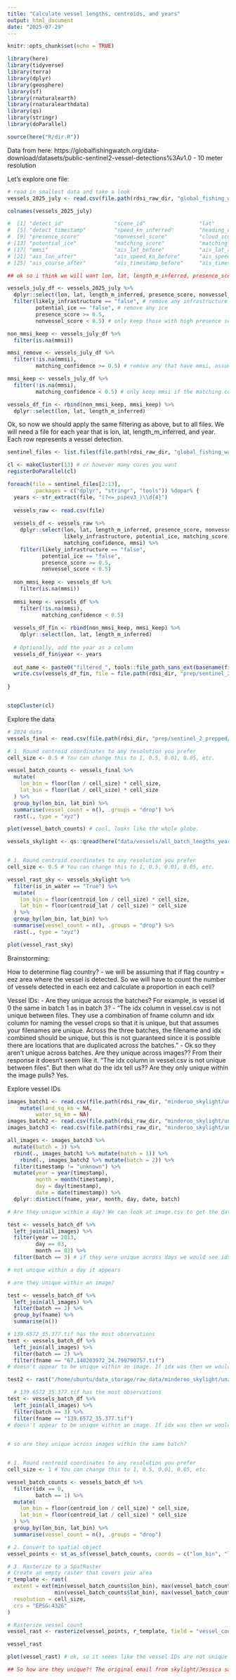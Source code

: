 ```yaml
---
title: "Calculate vessel lengths, centroids, and years"
output: html_document
date: "2025-07-29"
---
```


```r
knitr::opts_chunk$set(echo = TRUE)

library(here)
library(tidyverse)
library(terra)
library(dplyr)
library(geosphere)
library(sf)
library(rnaturalearth)
library(rnaturalearthdata)
library(qs)
library(stringr)
library(doParallel)

source(here("R/dir.R"))
```

Data from here: https://globalfishingwatch.org/data-download/datasets/public-sentinel2-vessel-detections%3Av1.0
 - 10 meter resolution
 
Let's explore one file: 

```r
# read in smallest data and take a look
vessels_2025_july <- read.csv(file.path(rdsi_raw_dir, "global_fishing_watch/sentinel_2_data/sentinel2_vessel_detections_pipev3_20250705.csv"))

colnames(vessels_2025_july)

#  [1] "detect_id"                "scene_id"                 "lat"                      "lon"                     
#  [5] "detect_timestamp"         "speed_kn_inferred"        "heading_deg_inferred"     "length_m_inferred"       
#  [9] "presence_score"           "nonvessel_score"          "cloud_score"              "likely_infrastructure"   
# [13] "potential_ice"            "matching_score"           "matching_score_secondary" "matching_confidence"     
# [17] "mmsi"                     "ais_lat_before"           "ais_lat_after"            "ais_lon_before"          
# [21] "ais_lon_after"            "ais_speed_kn_before"      "ais_speed_kn_after"       "ais_course_before"       
# [25] "ais_course_after"         "ais_timestamp_before"     "ais_timestamp_after"      "ais_length_m"     

## ok so i think we will want lon, lat, length_m_inferred, presence_score, nonvessel_score, likely_infrastructure, potential_ice

vessels_july_df <- vessels_2025_july %>%
  dplyr::select(lon, lat, length_m_inferred, presence_score, nonvessel_score, likely_infrastructure, potential_ice, matching_score, matching_confidence, mmsi) %>%
  filter(likely_infrastructure == "false", # remove any infrastructure
         potential_ice == "false", # remove any ice
         presence_score >= 0.5,
         nonvessel_score < 0.5) # only keep those with high presence score and those that are vessels

non_mmsi_keep <- vessels_july_df %>%
  filter(is.na(mmsi))

mmsi_remove <- vessels_july_df %>%
  filter(!is.na(mmsi), 
         matching_confidence >= 0.5) # remove any that have mmsi, assuming these are already captured in our industrial modelling. 

mmsi_keep <- vessels_july_df %>%
  filter(!is.na(mmsi),
         matching_confidence < 0.5) # only keep mmsi if the matching confidence is low

vessels_df_fin <- rbind(non_mmsi_keep, mmsi_keep) %>%
  dplyr::select(lon, lat, length_m_inferred)

```

Ok, so now we should apply the same filtering as above, but to all files. We will need a file for each year that is lon, lat, length_m_inferred, and year. Each row represents a vessel detection. 

```r
sentinel_files <- list.files(file.path(rdsi_raw_dir, "global_fishing_watch/sentinel_2_data"), full.names = TRUE, pattern = "csv")

cl <- makeCluster(13) # or however many cores you want
registerDoParallel(cl)

foreach(file = sentinel_files[2:13],
        .packages = c("dplyr", "stringr", "tools")) %dopar% {
  years <- str_extract(file, "(?<=_pipev3_)\\d{4}")
  
  vessels_raw <- read.csv(file)
  
  vessels_df <- vessels_raw %>%
    dplyr::select(lon, lat, length_m_inferred, presence_score, nonvessel_score,
                  likely_infrastructure, potential_ice, matching_score,
                  matching_confidence, mmsi) %>%
    filter(likely_infrastructure == "false",
           potential_ice == "false",
           presence_score >= 0.5,
           nonvessel_score < 0.5)
  
  non_mmsi_keep <- vessels_df %>%
    filter(is.na(mmsi))
  
  mmsi_keep <- vessels_df %>%
    filter(!is.na(mmsi),
           matching_confidence < 0.5)
  
  vessels_df_fin <- rbind(non_mmsi_keep, mmsi_keep) %>%
    dplyr::select(lon, lat, length_m_inferred)
  
  # Optionally, add the year as a column
  vessels_df_fin$year <- years
  
  out_name <- paste0("filtered_", tools::file_path_sans_ext(basename(file)), ".csv")
  write.csv(vessels_df_fin, file = file.path(rdsi_dir, "prep/sentinel_2_prepped/prepped_10m_res", out_name), row.names = FALSE)
  
}


stopCluster(cl)

```


Explore the data 

```r
# 2024 data
vessels_final <- read.csv(file.path(rdsi_dir, "prep/sentinel_2_prepped/prepped_10m_res/filtered_sentinel2_vessel_detections_pipev3_2024.csv"))

# 1. Round centroid coordinates to any resolution you prefer
cell_size <- 0.5 # You can change this to 1, 0.5, 0.01, 0.05, etc.

vessel_batch_counts <- vessels_final %>%
  mutate(
    lon_bin = floor(lon / cell_size) * cell_size,
    lat_bin = floor(lat / cell_size) * cell_size
  ) %>%
  group_by(lon_bin, lat_bin) %>%
  summarise(vessel_count = n(), .groups = "drop") %>%
  rast(., type = "xyz")

plot(vessel_batch_counts) # cool, looks like the whole globe. 

vessels_skylight <- qs::qread(here("data/vessels/all_batch_lengths_year.qs"))


# 1. Round centroid coordinates to any resolution you prefer
cell_size <- 0.5 # You can change this to 1, 0.5, 0.01, 0.05, etc.

vessel_rast_sky <- vessels_skylight %>%
  filter(is_in_water == "True") %>%
  mutate(
    lon_bin = floor(centroid_lon / cell_size) * cell_size,
    lat_bin = floor(centroid_lat / cell_size) * cell_size
  ) %>%
  group_by(lon_bin, lat_bin) %>%
  summarise(vessel_count = n(), .groups = "drop") %>%
  rast(., type = "xyz")

plot(vessel_rast_sky)

```


Brainstorming: 

How to determine flag country? 
 - we will be assuming that if flag country = eez area where the vessel is detected. So we will have to count the number of vessels detected in each eez and calculate a proportion in each cell? 

Vessel IDs:
 - Are they unique across the batches? For example, is vessel id 0 the same in batch 1 as in batch 3? 
   - "The idx column in vessel.csv is not unique between files. They use a combination of fname column and idx column for naming the vessel crops so that it is unique, but that assumes your filenames are unique. Across the three batches, the filename and idx combined should be unique, but this is not guaranteed since it is possible there are locations that are duplicated across the batches."
   - Ok so they aren't unique across batches. Are they unique across images?? From their response it doesn't seem like it. "The idx column in vessel.csv is not unique between files". But then what do the idx tell us?? Are they only unique within the image pulls? Yes. 



Explore vessel IDs 

```r
images_batch1 <- read.csv(file.path(rdsi_raw_dir, "minderoo_skylight/unzipped_1/image.csv")) %>%
    mutate(land_sq_km = NA,
         water_sq_km = NA)
images_batch2 <- read.csv(file.path(rdsi_raw_dir, "minderoo_skylight/unzipped_2/image.csv")) 
images_batch3 <- read.csv(file.path(rdsi_raw_dir, "minderoo_skylight/unzipped_3/image.csv")) # 2009-2021!?

all_images <- images_batch3 %>%
  mutate(batch = 3) %>%
  rbind(., images_batch1 %>% mutate(batch = 1)) %>%
    rbind(., images_batch2 %>% mutate(batch = 2)) %>%
  filter(timestamp != "unknown") %>%
  mutate(year = year(timestamp),
         month = month(timestamp),
         day = day(timestamp),
         date = date(timestamp)) %>%
  dplyr::distinct(fname, year, month, day, date, batch)

# Are they unique within a day? We can look at image.csv to get the dates of the images and match to our vessel.csv

test <- vessels_batch_df %>%
  left_join(all_images) %>%
  filter(year == 2013,
         day == 03,
         month == 03) %>%
  filter(batch == 3) # if they were unique across days we would see idx increasing by 1 and they dont

# not unique within a day it appears 

# are they unique within an image? 

test <- vessels_batch_df %>%
  left_join(all_images) %>%
  filter(batch == 2) %>%
  group_by(fname) %>%
  summarise(n())

# 139.6572_35.377.tif has the most observations
test <- vessels_batch_df %>%
  left_join(all_images) %>%
  filter(batch == 2) %>%
  filter(fname == "67.148203972_24.799790757.tif")
# doesn't appear to be unique within an image. If idx was then we would have all numbers from 0 to 4435 in this and it doesn't

test2 <- rast("/home/ubuntu/data_storage/raw_data/minderoo_skylight/unzipped_3/vis/139.6572_35.377.tif") # ok so why doesn't this exist..? 

  # 139.6572_35.377.tif has the most observations
test <- vessels_batch_df %>%
  left_join(all_images) %>%
  filter(batch == 3) %>%
  filter(fname == "139.6572_35.377.tif")
# doesn't appear to be unique within an image. If idx was then we would have all numbers from 0 to 4435 in this and it doesn't

  
# so are they unique across images within the same batch? 


# 1. Round centroid coordinates to any resolution you prefer
cell_size <- 1 # You can change this to 1, 0.5, 0.01, 0.05, etc.

vessel_batch_counts <- vessels_batch_df %>%
  filter(idx == 0, 
         batch == 1) %>%
  mutate(
    lon_bin = floor(centroid_lon / cell_size) * cell_size,
    lat_bin = floor(centroid_lat / cell_size) * cell_size
  ) %>%
  group_by(lon_bin, lat_bin) %>%
  summarise(vessel_count = n(), .groups = "drop")

# 2. Convert to spatial object
vessel_points <- st_as_sf(vessel_batch_counts, coords = c("lon_bin", "lat_bin"), crs = 4326)

# 3. Rasterize to a SpatRaster
# Create an empty raster that covers your area
r_template <- rast(
  extent = ext(min(vessel_batch_counts$lon_bin), max(vessel_batch_counts$lon_bin) + cell_size,
               min(vessel_batch_counts$lat_bin), max(vessel_batch_counts$lat_bin) + cell_size),
  resolution = cell_size,
  crs = "EPSG:4326"
)

# Rasterize vessel count
vessel_rast <- rasterize(vessel_points, r_template, field = "vessel_count", fun = "sum")

vessel_rast

plot(vessel_rast) # ok, so it seems like the vessel IDs are not unique ACROSS image files within a batch either. Just looking at idx == 0 and batch == 1 gives us cells all over the place, which probably doesn't make sense...

## So how are they unique?! The original email from skylight/Jessica says taht within each image the idx is unique. But when we look at an individual image that doesn't appear to be the case?? 

```


